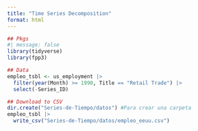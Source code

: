 ```yaml
---
title: "Time Series Decomposition"
format: html
---
```



```r
## Pkgs
#| message: false
library(tidyverse)
library(fpp3)
```

```r
## Data
empleo_tsbl <- us_employment |>
  filter(year(Month) >= 1990, Title == "Retail Trade") |>
  select(-Series_ID)
```

```r
## Download to CSV
dir.create("Series-de-Tiempo/datos") #Para crear una carpeta
empleo_tsbl |>
  write_csv("Series-de-Tiempo/datos/empleo_eeuu.csv")
```



